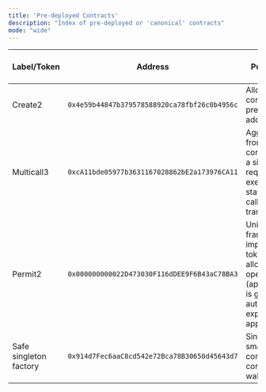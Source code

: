```yaml
---
title: 'Pre-deployed Contracts'
description: "Index of pre-deployed or 'canonical' contracts"
mode: "wide"
---
```


| Label/Token          | Address                                    | Purpose / Scope                                                                                                                            | Primary Interface(s) | Source / Explorer | Notes |
| -------------------- | ------------------------------------------ | ------------------------------------------------------------------------------------------------------------------------------------------ | -------------------- | ----------------- | ----- |
| Create2              | `0x4e59b44847b379578588920ca78fbf26c0b4956c` | Allows creation of contracts at predetermined addresses.                                                                               |                      |                   |       |
| Multicall3           | `0xcA11bde05977b3631167028862bE2a173976CA11` | Aggregate results from multiple contract reads into a single JSON-RPC request, and/or executes multiple state-changing calls in a single transaction. |                      |                   |       |
| Permit2              | `0x000000000022D473030F116dDEE9F6B43aC78BA3` | Uniswap's framework that improves upon token approvals by allowing batch operations (approve+transact), is gas efficient, and automatic expiration of approvals. |                      |                   |       |
| Safe singleton factory | `0x914d7Fec6aaC8cd542e72Bca78B30650d45643d7` | Single, immutable smart contract that contains all the core logic for Safe wallet functionality.                                             |                      |                   |       |
